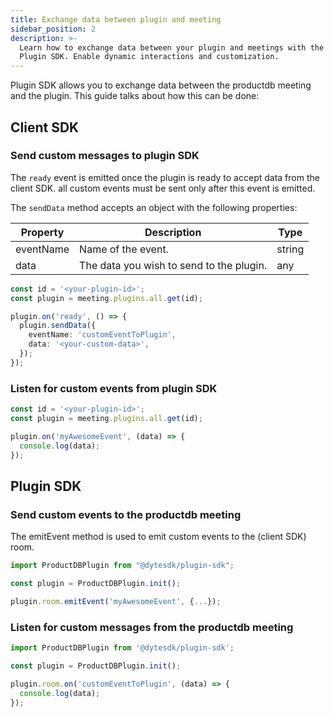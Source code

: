 ```yaml
---
title: Exchange data between plugin and meeting
sidebar_position: 2
description: >-
  Learn how to exchange data between your plugin and meetings with the ProductDB
  Plugin SDK. Enable dynamic interactions and customization.
---
```


Plugin SDK allows you to exchange data between the productdb meeting and the plugin.
This guide talks about how this can be done:

## Client SDK

### Send custom messages to plugin SDK

The `ready` event is emitted once the plugin is ready to accept data from the
client SDK. all custom events must be sent only after this event is emitted.

The `sendData` method accepts an object with the following properties:

| Property  | Description                              | Type   |
| --------- | ---------------------------------------- | ------ |
| eventName | Name of the event.                       | string |
| data      | The data you wish to send to the plugin. | any    |

```ts
const id = '<your-plugin-id>';
const plugin = meeting.plugins.all.get(id);

plugin.on('ready', () => {
  plugin.sendData({
    eventName: 'customEventToPlugin',
    data: '<your-custom-data>',
  });
});
```

### Listen for custom events from plugin SDK

```ts
const id = '<your-plugin-id>';
const plugin = meeting.plugins.all.get(id);

plugin.on('myAwesomeEvent', (data) => {
  console.log(data);
});
```

## Plugin SDK

### Send custom events to the productdb meeting

The emitEvent method is used to emit custom events to the (client SDK) room.

```ts
import ProductDBPlugin from "@dytesdk/plugin-sdk";

const plugin = ProductDBPlugin.init();

plugin.room.emitEvent('myAwesomeEvent', {...});
```

### Listen for custom messages from the productdb meeting

```ts
import ProductDBPlugin from '@dytesdk/plugin-sdk';

const plugin = ProductDBPlugin.init();

plugin.room.on('customEventToPlugin', (data) => {
  console.log(data);
});
```

<head>
  <title>Plugin SDK Exchange data between plugin and meeting</title>
  <meta
    name="description"
    content="Learn how to exchange data between your plugin and meetings with the ProductDB Plugin SDK. Enable dynamic interactions and customization."
  />
</head>

